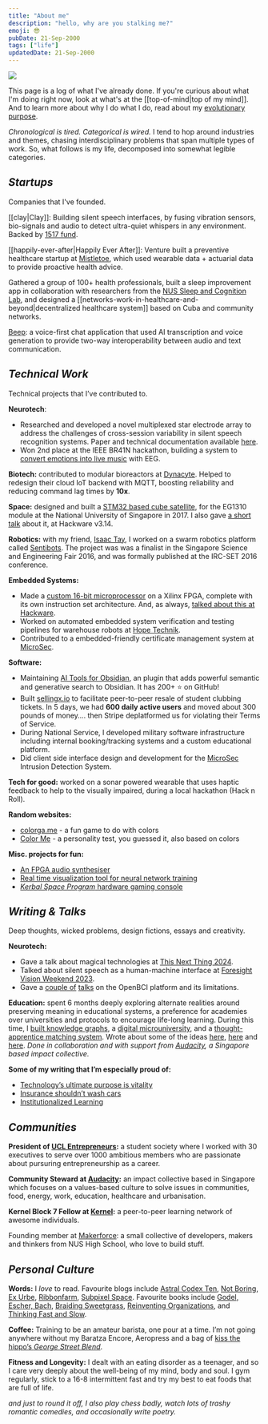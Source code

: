 ```yaml
---
title: "About me"
description: "hello, why are you stalking me?"
emoji: 😎
pubDate: 21-Sep-2000
tags: ["life"]
updatedDate: 21-Sep-2000
---
```



<img src="/pfp-min.png" class="w-36 h-36" />

This page is a log of what I've already done. If you're curious about what I'm doing right now, look at what's at the [[top-of-mind|top of my mind]].
And to learn more about why I do what I do, read about my [evolutionary purpose](/notes/answer-the-call/).

_Chronological is tired. Categorical is wired._ I tend to hop around industries and themes, chasing interdisciplinary problems that span multiple types of work. So, what follows is my life, decomposed into somewhat legible categories.

## _Startups_

<Callout emoji="🚀" color="bg-violet-50">Companies that I've founded.</Callout>

[[clay|Clay]]: Building silent speech interfaces, by fusing vibration sensors, bio-signals and audio to detect ultra-quiet whispers in any environment. Backed by [1517 fund](https://www.1517fund.com/).

[[happily-ever-after|Happily Ever After]]: Venture built a preventive healthcare startup at [Mistletoe](https://mistletoe.co/), which used wearable data + actuarial data to provide proactive health advice.

Gathered a group of 100+ health professionals, built a sleep improvement app in collaboration with researchers from the [NUS Sleep and Cognition Lab](https://medicine.nus.edu.sg/csc/research-labs/sleep-and-cognition-laboratory/), and designed a [[networks-work-in-healthcare-and-beyond|decentralized healthcare system]] based on Cuba and community networks.

[Beep](https://beepvoice.app/): a voice-first chat application that used AI transcription and voice generation to provide two-way interoperability between audio and text communication.

## _Technical Work_

<Callout emoji="💜" color="bg-violet-50">Technical projects that I’ve contributed to.</Callout>

**Neurotech**: 

- Researched and developed a novel multiplexed star electrode array to address the challenges of cross-session variability in silent speech recognition systems. Paper and technical documentation available [here](https://github.com/solderneer/nexus-silent-speech).
- Won 2nd place at the IEEE BR41N hackathon, building a system to [convert emotions into live music](https://www.youtube.com/watch?v=bpjq22Odtjs) with EEG.

**Biotech:** contributed to modular bioreactors at [Dynacyte](https://www.dynacyte.com/). Helped to redesign their cloud IoT backend with MQTT, boosting reliability and reducing command lag times by **10x**.

**Space:** designed and built a [STM32 based cube satellite](https://github.com/solderneer/ARMsat), for the EG1310 module at the National University of Singapore in 2017. I also gave [a short talk](https://engineers.sg/video/tm32-based-nanosatellite-project-hackware-v3-14159--1773) about it, at Hackware v3.14.

**Robotics:** with my friend, [Isaac Tay](https://github.com/IsaacTay), I worked on a swarm robotics platform called [Sentibots](https://github.com/solderneer/Sentibots). The project was was a finalist in the Singapore Science and Engineering Fair 2016, and was formally published at the IRC-SET 2016 conference.

**Embedded Systems:**

- Made a [custom 16-bit microprocessor](https://github.com/solderneer/artemis) on a Xilinx FPGA, complete with its own instruction set architecture. And, as always, [talked about this at Hackware](https://engineers.sg/video/custom-designed-16-bit-processor-in-a-xilinx-fpga--2517). 
- Worked on automated embedded system verification and testing pipelines for warehouse robots at [Hope Technik](https://www.hopetechnik.com/).
- Contributed to a embedded-friendly certificate management system at [MicroSec](https://www.usec.io/).

**Software:**

- Maintaining [AI Tools for Obsidian](https://github.com/solderneer/obsidian-ai-tools), an plugin that adds powerful semantic and generative search to Obsidian. It has 200+ ⭐ on GitHub!
- Built [sellingx.io](http://sellingx.io) to facilitate peer-to-peer resale of student clubbing tickets. In 5 days, we had **600 daily active users** and moved about 300 pounds of money…. then Stripe deplatformed us for violating their Terms of Service.
- During National Service, I developed military software infrastructure including internal booking/tracking systems and a custom educational platform.
- Did client side interface design and development for the [MicroSec](https://www.usec.io/) Intrusion Detection System.

**Tech for good:** worked on a sonar powered wearable that uses haptic feedback to help to the visually impaired, during a local hackathon (Hack n Roll).

**Random websites:**
- [colorga.me](https://colorga.me/) - a fun game to do with colors
- [Color Me](https://colorme.solderneer.me/) - a personality test, you guessed it, also based on colors

**Misc. projects for fun:**

- [An FPGA audio synthesiser](https://github.com/solderneer/Synthesia)
- [Real time visualization tool for neural network training](https://github.com/makerforceio/nviz)
- [_Kerbal Space Program_ hardware gaming console](https://makerforce.io/the-ksp-command-station-2/)

## _Writing & Talks_

<Callout emoji="🧠" color="bg-violet-50">Deep thoughts, wicked problems, design fictions, essays and creativity.</Callout>

**Neurotech:** 
- Gave a talk about magical technologies at [This Next Thing 2024](https://2024.thisnextthing.com/speakers).
- Talked about silent speech as a human-machine interface at [Foresight Vision Weekend 2023](https://foresight.org/vw2023fr-agenda/).
- Gave a [couple of](https://engineers.sg/video/openbci-an-introduction-to-brain-computer-interfaces-hackware-v5-5-x-stackx--3629) [talks](https://engineers.sg/video/love-at-first-byte-a-romantic-journey-into-the-future-of-us-geekcampsg-2019--3718) on the OpenBCI platform and its limitations.

**Education:** spent 6 months deeply exploring alternate realities around preserving meaning in educational systems, a preference for academies over universities and protocols to encourage life-long learning. During this time, I [built knowledge graphs](https://github.com/axiomacademy/content-loader), a [digital microuniversity](https://github.com/axiomacademy/solo), and a [thought-apprentice matching system](https://github.com/axiomacademy/v0.1-student-app). Wrote about some of the ideas [here](https://makerforce.io/learning-used-to-be-fun/), [here](https://makerforce.io/institutionalised-learning/) and [here](https://makerforce.io/do-you-need-to-be-taught-to-teach/). _Done in collaboration and with support from [Audacity](https://audacity.world), a Singapore based impact collective._

**Some of my writing that I’m especially proud of:**

- [Technology’s ultimate purpose is vitality](https://heacare.substack.com/p/technologys-ultimate-purpose-is-vitality)
- [Insurance shouldn’t wash cars](https://heacare.substack.com/p/insurance-shouldnt-wash-cars)
- [Institutionalized Learning](https://makerforce.io/institutionalised-learning/)

## _Communities_

**President of [UCL Entrepreneurs](https://ucle.co):** a student society where I worked with 30 executives to serve over 1000 ambitious members who are passionate about pursuring entrepreneurship as a career.

**Community Steward at [Audacity](https://audacity.world):** an impact collective based in Singapore which focuses on a values-based culture to solve issues in communities, food, energy, work, education, healthcare and urbanisation.

**Kernel Block 7 Fellow at [Kernel](https://kernel.community/):** a peer-to-peer learning network of awesome individuals.

Founding member at [Makerforce](https://makerforce.io): a small collective of developers, makers and thinkers from NUS High School, who love to build stuff.

## _Personal Culture_

**Words:** I _love_ to read. Favourite blogs include [Astral Codex Ten](https://astralcodexten.substack.com/), [Not Boring](https://www.notboring.co/), [Ex Urbe](https://www.exurbe.com/about/), [Ribbonfarm](https://www.ribbonfarm.com/), [Subpixel Space](https://subpixel.space/). Favourite books include [Godel, Escher, Bach](https://www.amazon.co.uk/Godel-Escher-Bach-Eternal-Golden/dp/0465026567), [Braiding Sweetgrass](https://www.goodreads.com/book/show/17465709-braiding-sweetgrass), [Reinventing Organizations](https://reinventingorganizationswiki.com/en/), and [Thinking Fast and Slow](https://www.amazon.co.uk/Thinking-Fast-Slow-Daniel-Kahneman/dp/0141033576).

**Coffee:** Training to be an amateur barista, one pour at a time. I’m not going anywhere without my Baratza Encore, Aeropress and a bag of [kiss the hippo’s _George Street Blend_](https://kissthehippo.com/collections/coffee).

**Fitness and Longevity:** I dealt with an eating disorder as a teenager, and so I care very deeply about the well-being of my mind, body and soul. I gym regularly, stick to a 16-8 intermittent fast and try my best to eat foods that are full of life.

_and just to round it off, I also play chess badly, watch lots of trashy romantic comedies, and occasionally write poetry._
